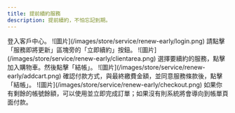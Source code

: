 ```yaml
---
title: 提前續約服務
description: 提前續約，不怕忘記到期。
---
```



<Steps>
	<Step>
	    登入客戶中心。
        ![圖片](/images/store/service/renew-early/login.png)
    </Step>
	<Step>
	    請點擊「服務即將更新」區塊旁的「立即續約」按鈕。
        ![圖片](/images/store/service/renew-early/clientarea.png)
    </Step>
	<Step>
	    選擇要續約的服務，點擊加入購物車。然後點擊「結帳」。
        ![圖片](/images/store/service/renew-early/addcart.png)
    </Step>
	<Step>
	    確認付款方式，與最終繳費金額，並同意服務條款後，點擊「結帳」。
        ![圖片](/images/store/service/renew-early/checkout.png)
    </Step>
	<Step>
	    如果你有剩餘的帳號餘額，可以使用並立即完成訂單；如果沒有則系統將會導向到帳單頁面付款。
    </Step>
</Steps>